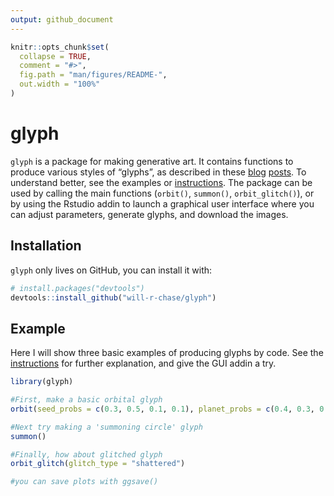 ```yaml
---
output: github_document
---
```


```r
knitr::opts_chunk$set(
  collapse = TRUE,
  comment = "#>",
  fig.path = "man/figures/README-",
  out.width = "100%"
)
```
# glyph

`glyph` is a package for making generative art. It contains functions to produce various styles of "glyphs", as described in these <a href="" target="_blank">blog</a> <a href="" target="_blank">posts</a>. To understand better, see the examples or [instructions](instructions/glyph_instructions.md). The package can be used by calling the main functions (`orbit()`, `summon()`, `orbit_glitch()`), or by using the Rstudio addin to launch a graphical user interface where you can adjust parameters, generate glyphs, and download the images. 

## Installation

`glyph` only lives on GitHub, you can install it with:

``` r
# install.packages("devtools")
devtools::install_github("will-r-chase/glyph")
```
## Example

Here I will show three basic examples of producing glyphs by code. See the [instructions](instructions/glyph_instructions.md) for further explanation, and give the GUI addin a try. 

```r
library(glyph)

#First, make a basic orbital glyph
orbit(seed_probs = c(0.3, 0.5, 0.1, 0.1), planet_probs = c(0.4, 0.3, 0.2, 0.2), pareto2_prob = c(0.3, 0.7))

#Next try making a 'summoning circle' glyph
summon()

#Finally, how about glitched glyph
orbit_glitch(glitch_type = "shattered")

#you can save plots with ggsave()
```

